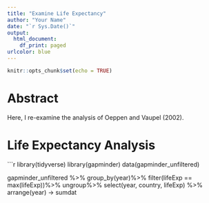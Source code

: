```yaml
---
title: "Examine Life Expectancy"
author: "Your Name"
date: "`r Sys.Date()`"
output:
  html_document:
    df_print: paged
urlcolor: blue
---
```


```r
knitr::opts_chunk$set(echo = TRUE)
```

# Abstract

Here, I re-examine the analysis of Oeppen and Vaupel (2002).

# Life Expectancy Analysis
```r
library(tidyverse)
library(gapminder)
data(gapminder_unfiltered)

gapminder_unfiltered %>%
  group_by(year)%>%
  filter(lifeExp == max(lifeExp))%>%
  ungroup%>%
  select(year, country, lifeExp) %>%
  arrange(year) ->
  sumdat

